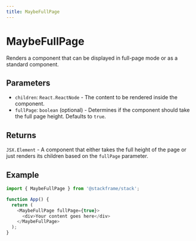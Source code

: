 ```yaml
---
title: MaybeFullPage
---
```


# MaybeFullPage

Renders a component that can be displayed in full-page mode or as a standard component.

## Parameters

- `children`: `React.ReactNode` - The content to be rendered inside the component.
- `fullPage`: `boolean` (optional) - Determines if the component should take the full page height. Defaults to `true`.

## Returns

`JSX.Element` - A component that either takes the full height of the page or just renders its children based on the `fullPage` parameter.

## Example

```typescript
import { MaybeFullPage } from '@stackframe/stack';

function App() {
  return (
    <MaybeFullPage fullPage={true}>
      <div>Your content goes here</div>
    </MaybeFullPage>
  );
}
```